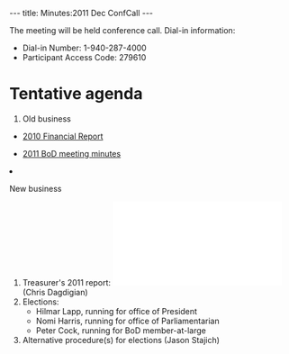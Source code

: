 ---
title: Minutes:2011 Dec ConfCall
---

The meeting will be held conference call. Dial-in information:
* Dial-in Number: 1-940-287-4000
* Participant Access Code: 279610

= Tentative agenda =

<ol>
<li> Old business </li>
 <ul><li> [[Minutes:2010_Financial_report| 2010 Financial Report]]</li> </ul>
 <ul><li> [[Minutes:2011_ConfCall| 2011 BoD meeting minutes]]</li> </ul>  
<li>New business</li>
<ol style="list-style-type:lower-roman">
 <li>Treasurer's 2011 report: [[File:2011-OBF-Treasurers-Report_v1.pdf]] (Chris Dagdigian)</li>
 <li>Elections:
  <ul><li>Hilmar Lapp, running for office of President</li>
   <li>Nomi Harris, running for office of Parliamentarian</li>
   <li>Peter Cock, running for BoD member-at-large</li>
  </ul></li>
  <li>Alternative procedure(s) for elections (Jason Stajich)</li>
</ol>
</ol>